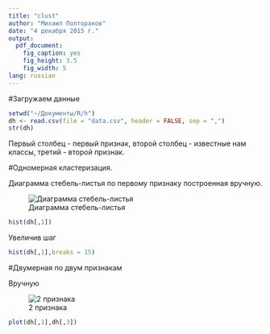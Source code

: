 ```yaml
---
title: "clust"
author: "Михаил Полтораков"
date: "4 декабря 2015 г."
output: 
  pdf_document: 
    fig_caption: yes
    fig_height: 3.5
    fig_width: 5
lang: russian
---
```


#Загружаем данные

```r
setwd("~/Документы/R/h")
dh <- read.csv(file = "data.csv", header = FALSE, sep = ",")
str(dh)
```
Первый столбец - первый признак, второй столбец - известные нам классы, третий - второй признак.

#Одномерная кластеризация. 

Диаграмма стебель-листья по первому признаку построенная вручную.

 ![Диаграмма стебель-листья](1d.jpg)
 
 
```r
hist(dh[,1])
```

Увеличив шаг

```r
hist(dh[,1],breaks = 15)
```

#Двумерная по двум признакам

Вручную

![2 признака](2d.JPG)

\clearpage

```r
plot(dh[,1],dh[,3])
```



